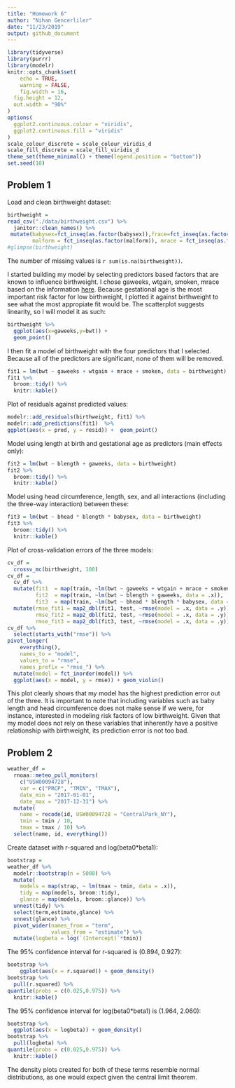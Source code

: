 ```yaml
---
title: "Homework 6"
author: "Nihan Gencerliler"
date: "11/23/2019"
output: github_document
---
```

```r
library(tidyverse)
library(purrr)
library(modelr)
knitr::opts_chunk$set(
	echo = TRUE,
	warning = FALSE,
	fig.width = 16, 
  fig.height = 12,
  out.width = "90%"
)
options(
  ggplot2.continuous.colour = "viridis",
  ggplot2.continuous.fill = "viridis"
)
scale_colour_discrete = scale_colour_viridis_d
scale_fill_discrete = scale_fill_viridis_d
theme_set(theme_minimal() + theme(legend.position = "bottom"))
set.seed(10)
```

## Problem 1

Load and clean birthweight dataset:

```r
birthweight = 
read_csv("./data/birthweight.csv") %>%
  janitor::clean_names() %>%
 mutate(babysex=fct_inseq(as.factor(babysex)),frace=fct_inseq(as.factor(frace)),
        malform = fct_inseq(as.factor(malform)), mrace = fct_inseq(as.factor(mrace)))
#glimpse(birthweight)
```

The number of missing values is `r sum(is.na(birthweight))`.

I started building my model by selecting predictors based factors that are known to influence birthweight. I chose gaweeks, wtgain, smoken, mrace based on the information [here](https://www.stanfordchildrens.org/en/topic/default?id=low-birthweight-90-P02382). Because gestational age is the most important risk factor for low birthweight, I plotted it against birthweight to see what the most appropiate fit  would be. The scatterplot suggests linearity, so I will model it as such:
```r
birthweight %>%
  ggplot(aes(x=gaweeks,y=bwt)) + 
  geom_point()
```

I then fit a model of birthweight with the four predictors that I selected. Because all of the predictors are  significant, none of them will be removed.
```r
fit1 = lm(bwt ~ gaweeks + wtgain + mrace + smoken, data = birthweight)
fit1 %>% 
  broom::tidy() %>%
  knitr::kable()
```

Plot of residuals against predicted values:
```r
modelr::add_residuals(birthweight, fit1) %>%
modelr::add_predictions(fit1)  %>%
ggplot(aes(x = pred, y = resid)) +  geom_point()
```

Model using length at birth and gestational age as predictors (main effects only):
```r
fit2 = lm(bwt ~ blength + gaweeks, data = birthweight)
fit2 %>% 
  broom::tidy() %>%
  knitr::kable()
```

Model using head circumference, length, sex, and all interactions (including the three-way interaction) between these:
```r
fit3 = lm(bwt ~ bhead * blength * babysex, data = birthweight)
fit3 %>% 
  broom::tidy() %>%
  knitr::kable()
```

Plot of cross-validation errors of the three models: 
```r
cv_df = 
  crossv_mc(birthweight, 100) 
cv_df = 
  cv_df %>% 
  mutate(fit1  = map(train, ~lm(bwt ~ gaweeks + wtgain + mrace + smoken, data = .x)),
         fit2  = map(train, ~lm(bwt ~ blength + gaweeks, data = .x)),
         fit3  = map(train, ~lm(bwt ~ bhead * blength * babysex, data = .x))) %>% 
  mutate(rmse_fit1 = map2_dbl(fit1, test, ~rmse(model = .x, data = .y)),
         rmse_fit2 = map2_dbl(fit2, test, ~rmse(model = .x, data = .y)),
         rmse_fit3 = map2_dbl(fit3, test, ~rmse(model = .x, data = .y)))
cv_df %>% 
  select(starts_with("rmse")) %>% 
pivot_longer(
    everything(),
    names_to = "model", 
    values_to = "rmse",
    names_prefix = "rmse_") %>% 
  mutate(model = fct_inorder(model)) %>% 
  ggplot(aes(x = model, y = rmse)) + geom_violin()
```

This plot clearly shows that my model has the highest prediction error out of the three. It is important to note that including variables such as baby length and head circumference does not make sense if we were, for instance, interested in modeling risk factors of low birthweight. Given that my model does not rely on these variables that inherently have a positive relationship with birthweight, its prediction error is not too bad. 

## Problem 2

```r
weather_df = 
  rnoaa::meteo_pull_monitors(
    c("USW00094728"),
    var = c("PRCP", "TMIN", "TMAX"), 
    date_min = "2017-01-01",
    date_max = "2017-12-31") %>%
  mutate(
    name = recode(id, USW00094728 = "CentralPark_NY"),
    tmin = tmin / 10,
    tmax = tmax / 10) %>%
  select(name, id, everything())
```

Create dataset with r-squared and log(beta0*beta1):

```r
bootstrap = 
weather_df %>%
  modelr::bootstrap(n = 5000) %>% 
  mutate(
    models = map(strap, ~ lm(tmax ~ tmin, data = .x)),
    tidy = map(models, broom::tidy),
    glance = map(models, broom::glance)) %>% 
  unnest(tidy) %>% 
  select(term,estimate,glance) %>%
  unnest(glance) %>%
  pivot_wider(names_from = "term",
              values_from = "estimate") %>%
  mutate(logbeta = log(`(Intercept)`*tmin))
```

The 95% confidence interval for r-squared is (0.894, 0.927):

```r
bootstrap %>%
    ggplot(aes(x = r.squared)) + geom_density()
bootstrap %>%
  pull(r.squared) %>%
quantile(probs = c(0.025,0.975)) %>%
  knitr::kable()
```


The 95% confidence interval for log(beta0*beta1) is (1.964, 2.060):

```r
bootstrap %>%
  ggplot(aes(x = logbeta)) + geom_density()
bootstrap %>%
  pull(logbeta) %>%
quantile(probs = c(0.025,0.975)) %>%
  knitr::kable()
```

The density plots created for both of these terms resemble normal distributions, as one would expect given the central limit theorem.

